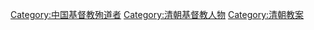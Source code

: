 [[Category:中国基督教殉道者|Category:中国基督教殉道者]]
[[Category:清朝基督教人物|Category:清朝基督教人物]]
[[Category:清朝教案|Category:清朝教案]]